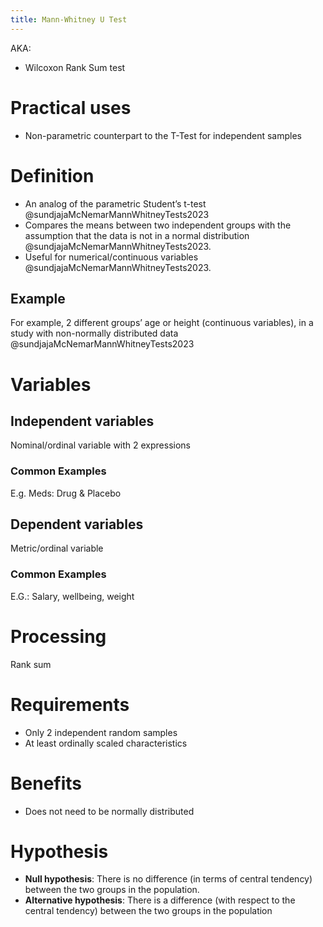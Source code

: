 ```yaml
---
title: Mann-Whitney U Test
---
```


AKA:

- Wilcoxon Rank Sum test

# Practical uses

- Non-parametric counterpart to the T-Test for independent samples

# Definition

- An analog of the parametric Student's t-test @sundjajaMcNemarMannWhitneyTests2023
- Compares the means between two independent groups with the assumption that the data is not in a normal distribution @sundjajaMcNemarMannWhitneyTests2023.
- Useful for numerical/continuous variables @sundjajaMcNemarMannWhitneyTests2023.

:::{.callout collapse="true"}
## Example
For example, 2 different groups' age or height (continuous variables), in a study with non-normally distributed data @sundjajaMcNemarMannWhitneyTests2023
:::

# Variables

## Independent variables
Nominal/ordinal variable with 2 expressions


:::{.callout collapse="true"}
### Common Examples
E.g. Meds: Drug & Placebo
:::


## Dependent variables
Metric/ordinal variable


:::{.callout collapse="true"}
### Common Examples
E.G.: Salary, wellbeing, weight
:::

# Processing

Rank sum

# Requirements

- Only 2 independent random samples
- At least ordinally scaled characteristics


# Benefits

- Does not need to be normally distributed

# Hypothesis

- **Null hypothesis**: There is no difference (in terms of central tendency) between the two groups in the population.
- **Alternative hypothesis**: There is a difference (with respect to the central tendency) between the two groups in the population
